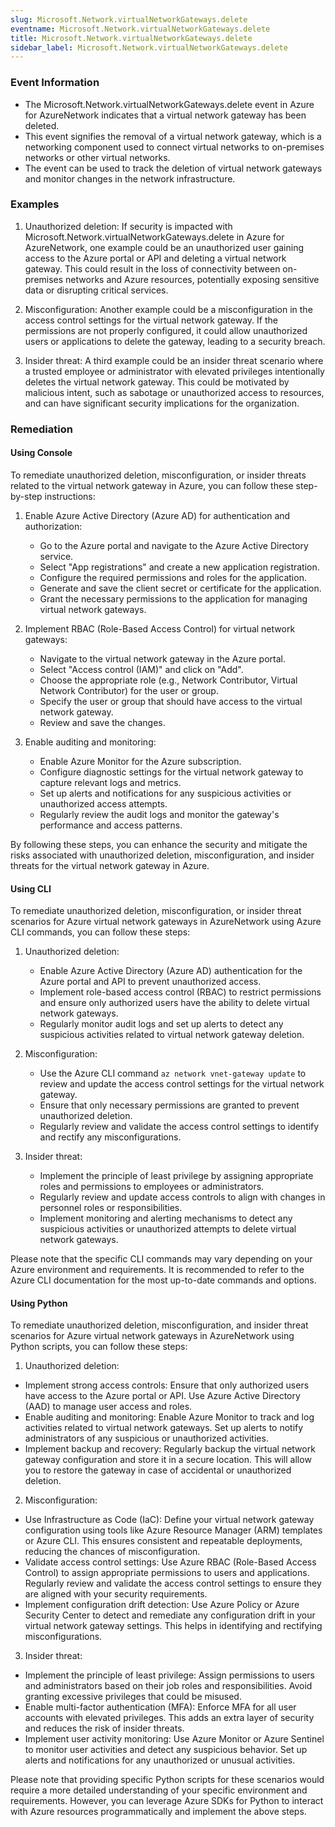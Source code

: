 ```yaml
--- 
slug: Microsoft.Network.virtualNetworkGateways.delete
eventname: Microsoft.Network.virtualNetworkGateways.delete
title: Microsoft.Network.virtualNetworkGateways.delete
sidebar_label: Microsoft.Network.virtualNetworkGateways.delete
---
```

                       
### Event Information

- The Microsoft.Network.virtualNetworkGateways.delete event in Azure for AzureNetwork indicates that a virtual network gateway has been deleted.
- This event signifies the removal of a virtual network gateway, which is a networking component used to connect virtual networks to on-premises networks or other virtual networks.
- The event can be used to track the deletion of virtual network gateways and monitor changes in the network infrastructure.


### Examples

1. Unauthorized deletion: If security is impacted with Microsoft.Network.virtualNetworkGateways.delete in Azure for AzureNetwork, one example could be an unauthorized user gaining access to the Azure portal or API and deleting a virtual network gateway. This could result in the loss of connectivity between on-premises networks and Azure resources, potentially exposing sensitive data or disrupting critical services.

2. Misconfiguration: Another example could be a misconfiguration in the access control settings for the virtual network gateway. If the permissions are not properly configured, it could allow unauthorized users or applications to delete the gateway, leading to a security breach.

3. Insider threat: A third example could be an insider threat scenario where a trusted employee or administrator with elevated privileges intentionally deletes the virtual network gateway. This could be motivated by malicious intent, such as sabotage or unauthorized access to resources, and can have significant security implications for the organization.

### Remediation

#### Using Console

To remediate unauthorized deletion, misconfiguration, or insider threats related to the virtual network gateway in Azure, you can follow these step-by-step instructions:

1. Enable Azure Active Directory (Azure AD) for authentication and authorization:
   - Go to the Azure portal and navigate to the Azure Active Directory service.
   - Select "App registrations" and create a new application registration.
   - Configure the required permissions and roles for the application.
   - Generate and save the client secret or certificate for the application.
   - Grant the necessary permissions to the application for managing virtual network gateways.

2. Implement RBAC (Role-Based Access Control) for virtual network gateways:
   - Navigate to the virtual network gateway in the Azure portal.
   - Select "Access control (IAM)" and click on "Add".
   - Choose the appropriate role (e.g., Network Contributor, Virtual Network Contributor) for the user or group.
   - Specify the user or group that should have access to the virtual network gateway.
   - Review and save the changes.

3. Enable auditing and monitoring:
   - Enable Azure Monitor for the Azure subscription.
   - Configure diagnostic settings for the virtual network gateway to capture relevant logs and metrics.
   - Set up alerts and notifications for any suspicious activities or unauthorized access attempts.
   - Regularly review the audit logs and monitor the gateway's performance and access patterns.

By following these steps, you can enhance the security and mitigate the risks associated with unauthorized deletion, misconfiguration, and insider threats for the virtual network gateway in Azure.

#### Using CLI

To remediate unauthorized deletion, misconfiguration, or insider threat scenarios for Azure virtual network gateways in AzureNetwork using Azure CLI commands, you can follow these steps:

1. Unauthorized deletion:
   - Enable Azure Active Directory (Azure AD) authentication for the Azure portal and API to prevent unauthorized access.
   - Implement role-based access control (RBAC) to restrict permissions and ensure only authorized users have the ability to delete virtual network gateways.
   - Regularly monitor audit logs and set up alerts to detect any suspicious activities related to virtual network gateway deletion.

2. Misconfiguration:
   - Use the Azure CLI command `az network vnet-gateway update` to review and update the access control settings for the virtual network gateway.
   - Ensure that only necessary permissions are granted to prevent unauthorized deletion.
   - Regularly review and validate the access control settings to identify and rectify any misconfigurations.

3. Insider threat:
   - Implement the principle of least privilege by assigning appropriate roles and permissions to employees or administrators.
   - Regularly review and update access controls to align with changes in personnel roles or responsibilities.
   - Implement monitoring and alerting mechanisms to detect any suspicious activities or unauthorized attempts to delete virtual network gateways.

Please note that the specific CLI commands may vary depending on your Azure environment and requirements. It is recommended to refer to the Azure CLI documentation for the most up-to-date commands and options.

#### Using Python

To remediate unauthorized deletion, misconfiguration, and insider threat scenarios for Azure virtual network gateways in AzureNetwork using Python scripts, you can follow these steps:

1. Unauthorized deletion:
- Implement strong access controls: Ensure that only authorized users have access to the Azure portal or API. Use Azure Active Directory (AAD) to manage user access and roles.
- Enable auditing and monitoring: Enable Azure Monitor to track and log activities related to virtual network gateways. Set up alerts to notify administrators of any suspicious or unauthorized activities.
- Implement backup and recovery: Regularly backup the virtual network gateway configuration and store it in a secure location. This will allow you to restore the gateway in case of accidental or unauthorized deletion.

2. Misconfiguration:
- Use Infrastructure as Code (IaC): Define your virtual network gateway configuration using tools like Azure Resource Manager (ARM) templates or Azure CLI. This ensures consistent and repeatable deployments, reducing the chances of misconfiguration.
- Validate access control settings: Use Azure RBAC (Role-Based Access Control) to assign appropriate permissions to users and applications. Regularly review and validate the access control settings to ensure they are aligned with your security requirements.
- Implement configuration drift detection: Use Azure Policy or Azure Security Center to detect and remediate any configuration drift in your virtual network gateway settings. This helps in identifying and rectifying misconfigurations.

3. Insider threat:
- Implement the principle of least privilege: Assign permissions to users and administrators based on their job roles and responsibilities. Avoid granting excessive privileges that could be misused.
- Enable multi-factor authentication (MFA): Enforce MFA for all user accounts with elevated privileges. This adds an extra layer of security and reduces the risk of insider threats.
- Implement user activity monitoring: Use Azure Monitor or Azure Sentinel to monitor user activities and detect any suspicious behavior. Set up alerts and notifications for any unauthorized or unusual activities.

Please note that providing specific Python scripts for these scenarios would require a more detailed understanding of your specific environment and requirements. However, you can leverage Azure SDKs for Python to interact with Azure resources programmatically and implement the above steps.


 
